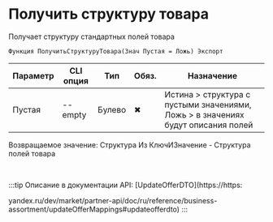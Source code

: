 ﻿---
sidebar_position: 3
---


# Получить структуру товара
 Получает структуру стандартных полей товара



`Функция ПолучитьСтруктуруТовара(Знач Пустая = Ложь) Экспорт`

  | Параметр | CLI опция | Тип | Обяз. | Назначение |
  |-|-|-|-|-|
  | Пустая | --empty | Булево | &#x2716; | Истина > структура с пустыми значениями, Ложь > в значениях будут описания полей |

  
  Возвращаемое значение:   Структура Из КлючИЗначение - Структура полей товара

<br/>

:::tip
Описание в документации API: [UpdateOfferDTO](https://https:

yandex.ru/dev/market/partner-api/doc/ru/reference/business-assortment/updateOfferMappings#updateofferdto)
:::
<br/>



```bsl title="Пример использования для 1С:Предприятие/OneScript"

```
    




